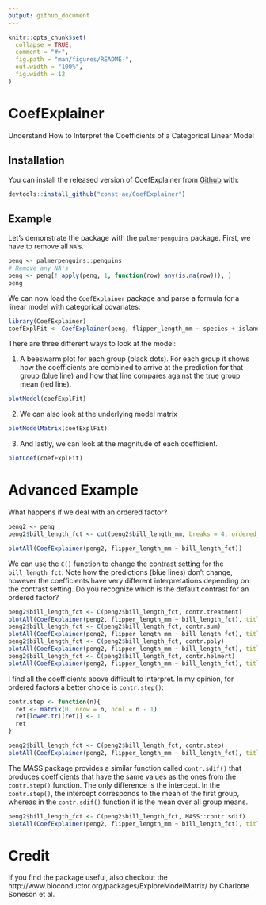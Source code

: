 ```yaml
---
output: github_document
---
```


<!-- README.md is generated from README.Rmd. Please edit that file -->

```r
knitr::opts_chunk$set(
  collapse = TRUE,
  comment = "#>",
  fig.path = "man/figures/README-",
  out.width = "100%",
  fig.width = 12
)
```

# CoefExplainer

<!-- badges: start -->
<!-- badges: end -->

Understand How to Interpret the Coefficients of a Categorical Linear Model

## Installation

You can install the released version of CoefExplainer from [Github](https://CRAN.R-project.org) with:

``` r
devtools::install_github("const-ae/CoefExplainer")
```

## Example

Let's demonstrate the package with the `palmerpenguins` package.
First, we have to remove all `NA`'s.

```r
peng <- palmerpenguins::penguins
# Remove any NA's
peng <- peng[! apply(peng, 1, function(row) any(is.na(row))), ]
peng
```

We can now load the `CoefExplainer` package and parse a formula for a linear model with categorical covariates:

```r
library(CoefExplainer)
coefExplFit <- CoefExplainer(peng, flipper_length_mm ~ species + island + sex)
```


There are three different ways to look at the model:

1. A beeswarm plot for each group (black dots). For each group it shows how the coefficients are combined to arrive at the prediction for that group (blue line) and how that line compares against the true group mean (red line).

```r
plotModel(coefExplFit)
```

2. We can also look at the underlying model matrix

```r
plotModelMatrix(coefExplFit)
```

3. And lastly, we can look at the magnitude of each coefficient. 

```r
plotCoef(coefExplFit)
```

# Advanced Example

What happens if we deal with an ordered factor?

```r
peng2 <- peng
peng2$bill_length_fct <- cut(peng2$bill_length_mm, breaks = 4, ordered_result = TRUE)

plotAll(CoefExplainer(peng2, flipper_length_mm ~ bill_length_fct))
```

We can use the `C()` function to change the contrast setting for the `bill_length_fct`. Note how the predictions (blue lines)
don't change, however the coefficients have very different interpretations depending on the contrast setting. Do you
recognize which is the default contrast for an ordered factor?

```r
peng2$bill_length_fct <- C(peng2$bill_length_fct, contr.treatment)
plotAll(CoefExplainer(peng2, flipper_length_mm ~ bill_length_fct), title = "Treatment Contrast")
peng2$bill_length_fct <- C(peng2$bill_length_fct, contr.sum)
plotAll(CoefExplainer(peng2, flipper_length_mm ~ bill_length_fct), title = "Sum Contrast")
peng2$bill_length_fct <- C(peng2$bill_length_fct, contr.poly)
plotAll(CoefExplainer(peng2, flipper_length_mm ~ bill_length_fct), title = "Polynomial Contrast")
peng2$bill_length_fct <- C(peng2$bill_length_fct, contr.helmert)
plotAll(CoefExplainer(peng2, flipper_length_mm ~ bill_length_fct), title = "Helmert Contrast")
```

I find all the coefficients above difficult to interpret. In my opinion, for ordered factors a better choice is `contr.step()`:

```r
contr.step <- function(n){
  ret <- matrix(0, nrow = n, ncol = n - 1)
  ret[lower.tri(ret)] <- 1
  ret
}

peng2$bill_length_fct <- C(peng2$bill_length_fct, contr.step)
plotAll(CoefExplainer(peng2, flipper_length_mm ~ bill_length_fct), title = "Step Contrast")
```

The MASS package provides a similar function called `contr.sdif()` that produces coefficients that have the same values as the ones from the `contr.step()` function. The only difference is the intercept. In the `contr.step()`, the intercept corresponds to the mean of the first group, whereas in the `contr.sdif()` function it is the mean over all group means.

```r
peng2$bill_length_fct <- C(peng2$bill_length_fct, MASS::contr.sdif)
plotAll(CoefExplainer(peng2, flipper_length_mm ~ bill_length_fct), title = "MASS Step Contrast")
```

# Credit

If you find the package useful, also checkout the http://www.bioconductor.org/packages/ExploreModelMatrix/ by Charlotte Soneson et al. 
